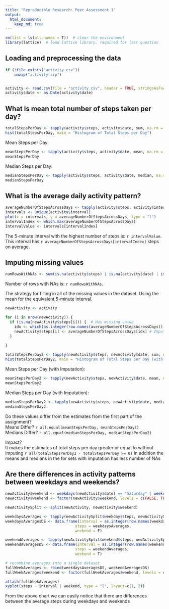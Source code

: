 ```yaml
---
title: "Reproducible Research: Peer Assessment 1"
output: 
  html_document:
    keep_md: true
---
```


```r
rm(list = ls(all.names = T))  # clear the environment
library(lattice)  # load lattice library. required for last question
```


## Loading and preprocessing the data
```r

if (!file.exists("activity.csv"))
    unzip("activity.zip")


activity <- read.csv(file = "activity.csv", header = TRUE, stringsAsFactors = FALSE, na.strings = "NA")
activity$date <- as.Date(activity$date)

```

## What is mean total number of steps taken per day?
```r
totalStepsPerDay <- tapply(activity$steps, activity$date, sum, na.rm = TRUE)
hist(totalStepsPerDay, main = "Histogram of Total Steps per Day")
```
  
Mean Steps per Day:
```r
meanStepsPerDay <- tapply(activity$steps, activity$date, mean, na.rm = TRUE)
meanStepsPerDay
```
  
Median Steps per Day:
```r
medianStepsPerDay <- tapply(activity$steps, activity$date, median, na.rm = TRUE)
medianStepsPerDay

```

## What is the average daily activity pattern?
```r

averageNumberOfStepsAcrossDays <- tapply(activity$steps, activity$interval, mean, na.rm = TRUE)
intervals <- unique(activity$interval)
plot(x = intervals, y = averageNumberOfStepsAcrossDays, type = "l")
intervalIndex <- which.max(averageNumberOfStepsAcrossDays)
intervalValue <- intervals[intervalIndex]
```

The 5-minute interval with the highest number of steps is: `r intervalValue`.  
This interval has `r averageNumberOfStepsAcrossDays[intervalIndex]` steps on average.  

## Imputing missing values

```r
numRowsWithNAs <- sum(is.na(activity$steps) | is.na(activity$date) | is.na(activity$interval))
```
Number of rows with NAs is: `r numRowsWithNAs`.  
  
The strategy for filling in all of the missing values in the dataset. Using the mean for the equivalent 5-minute interval.
```r
newActivity <- activity

for (i in nrow(newActivity)) {
  if (is.na(newActivity$steps[i])) {  # Has missing value
    idx <- which(as.integer(row.names(averageNumberOfStepsAcrossDays)) == newActivity$interval[i])  # Find the mean for the same interval
    newActivity$steps[i] <- averageNumberOfStepsAcrossDays[idx] # Impute
  }
  
}

totalStepsPerDay2 <- tapply(newActivity$steps, newActivity$date, sum, na.rm = TRUE)
hist(totalStepsPerDay2, main = "Histogram of Total Steps per Day (with Imputation)")
```
  
Mean Steps per Day (with Imputation):
```r
meanStepsPerDay2 <- tapply(newActivity$steps, newActivity$date, mean, na.rm = TRUE)
meanStepsPerDay2
```
  
Median Steps per Day (with Imputation):
```r
medianStepsPerDay2 <- tapply(newActivity$steps, newActivity$date, median, na.rm = TRUE)
medianStepsPerDay2
```


Do these values differ from the estimates from the first part of the assignment?  
Means Differ? `r all.equal(meanStepsPerDay, meanStepsPerDay2)`  
Medians Differ? `r all.equal(medianStepsPerDay, medianStepsPerDay2)`  

Impact?  
It makes the estimates of total steps per day greater or equal to without imputing `r all(totalStepsPerDay2 - totalStepsPerDay >= 0)` 
In addition the means and medians in the for sets with imputation has less number of NAs  

## Are there differences in activity patterns between weekdays and weekends?

```r
newActivity$weekend <- weekdays(newActivity$date) == "Saturday" | weekdays(newActivity$date) == "Sunday"
newActivity$weekend <- factor(newActivity$weekend, levels = c(FALSE, TRUE), labels = c("weekday", "weekend"))

newActivitySplit <- split(newActivity, newActivity$weekend)

weekdaysAverages <- tapply(newActivitySplit$weekday$steps, newActivitySplit$weekday$interval, mean, na.rm = T)
weekdaysAveragesDS <- data.frame(interval = as.integer(row.names(weekdaysAverages)),
                               steps = weekdaysAverages,
                               weekend = F)

weekendAverages <- tapply(newActivitySplit$weekend$steps, newActivitySplit$weekend$interval, mean, na.rm = T)
weekendAveragesDS <- data.frame(interval = as.integer(row.names(weekendAverages)),
                               steps = weekendAverages,
                               weekend = T)

# recombine averages into a single dataset
fullWeekAverages <- rbind(weekdaysAveragesDS, weekendAveragesDS)
fullWeekAverages$weekend <- factor(fullWeekAverages$weekend, levels = c(FALSE, TRUE), labels = c("weekday", "weekend"))

attach(fullWeekAverages)
xyplot(steps ~ interval | weekend, type = "l", layout=c(1, 2))
```

From the above chart we can easily notice that there are differences between the average steps during weekdays and weekends
